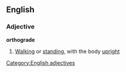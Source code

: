 ==English==
===Adjective===
'''orthograde'''
#[[Walking]] or [[standing]], with the body [[upright]]
[[Category:English adjectives]]
